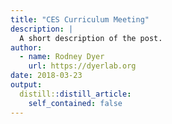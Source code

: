 ```yaml
---
title: "CES Curriculum Meeting"
description: |
  A short description of the post.
author:
  - name: Rodney Dyer
    url: https://dyerlab.org
date: 2018-03-23
output:
  distill::distill_article:
    self_contained: false
---
```





 
 
 
